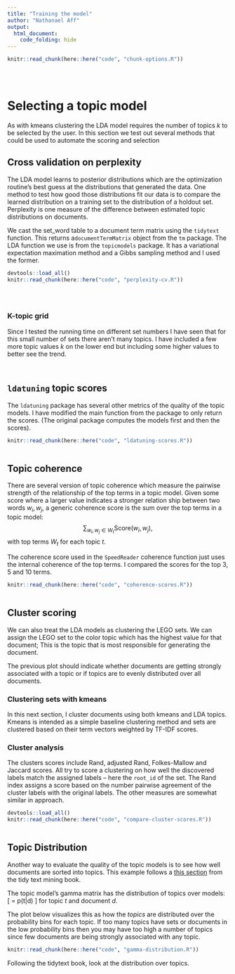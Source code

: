 ```yaml
---
title: "Training the model"
author: "Nathanael Aff"
output: 
  html_document:
    code_folding: hide
---
```


<!-- The file analysis/chunks.R contains chunks that define default settings
shared across the workflowr files. -->

```r
knitr::read_chunk(here::here("code", "chunk-options.R"))
```

```r
```
<!-- Insert last udpate and git version-->
```r
```

```r
```
 
# Selecting a topic model 

As with kmeans clustering the LDA model requires the number of topics $k$ to be selected by the user. In this section we test out several methods that could be used to automate the scoring and selection

## Cross validation on perplexity 

The LDA model learns to posterior distributions which are the optimization routine's best guess at the distributions that generated the data. One method to test how good those distributions fit our data is to compare the learned distribution on a training set to the distribution of a holdout set. Perplexity is one measure of the difference between estimated topic distributions on documents. 

We cast the set_word table to a document term matrix using the `tidytext` function. This returns a` documentTermMatrix` object from the `tm` package. The LDA function we use is from the `topicmodels` package. It has a variational expectation maximation method and a Gibbs sampling method and I used the former.

```r
devtools::load_all()
knitr::read_chunk(here::here("code", "perplexity-cv.R"))
```

```r
```

```r
```

```r
```

### K-topic grid

Since I tested the running time on different set numbers I have seen that for this small number of sets there aren't many topics. I have included a few more topic values $k$ on the lower end but including some higher values to better see the trend.


```r
```

```r
```

## `ldatuning` topic scores 

The `ldatuning` package has several other metrics of the quality of the topic models. I have modified the main function from the package to only return the scores. (The original package computes the models first and then the scores).  

```r
knitr::read_chunk(here::here("code", "ldatuning-scores.R"))
```

```r
```

## Topic coherence

There are several version of topic coherence which measure the pairwise strength of the relationship of the top terms in a topic model. Given some score where a larger value indicates a stronger relation ship between two words $w_i, w_j$, a generic coherence score is the sum over the top terms in a topic model:  
 $$ \sum_{w_i, w_j \in W_t} \text{Score}(w_i, w_j), $$
 with top terms $W_t$ for each topic $t$.
 
The coherence score used in the `SpeedReader` coherence function just uses the internal coherence of the top terms. I compared the scores for the top 3, 5 and 10 terms.

```r
knitr::read_chunk(here::here("code", "coherence-scores.R"))
```

```r
```


## Cluster scoring 
We can also treat the LDA models as clustering the LEGO sets. We can assign the LEGO set to the color topic which has the highest value for that document; This is the topic that is most responsible for generating the document.

The previous plot should indicate whether documents are getting strongly associated with a topic or if topics are to evenly distributed over all documents. 

### Clustering sets with kmeans
In this next section, I cluster documents using both kmeans and LDA topics. Kmeans is intended as a simple baseline clustering method and sets are clustered based on their term vectors weighted by TF-IDF scores. 

### Cluster analysis

The clusters scores include Rand, adjusted Rand, Folkes-Mallow and Jaccard scores. All try to score a clustering on how well the discovered labels match the assigned labels -- here the `root_id` of the set.  The Rand index assigns a score based on the number pairwise agreement of the cluster labels with the original labels. The other measures are somewhat similar in approach.

```r
devtools::load_all()
knitr::read_chunk(here::here("code", "compare-cluster-scores.R"))

```

```r

```

## Topic Distribution

Another way to evaluate the quality of the topic models is to see how well documents are sorted into topics. This example follows a [this section](http://tidytextmining.com/nasa.html#calculating-tf-idf-for-the-description-fields) from the tidy text mining book. 

The topic model's gamma matrix has the distribution of topics over models: 
\[
 \text{gamma}  = p(t|d)
\] 
for topic $t$ and document $d$.

The plot below visualizes this as how the _topics_ are distributed over the probability bins for each topic. If too many topics have sets or documents in the low probability bins then you may have too high a number of topics since few documents are being strongly associated with any topic. 


```r
knitr::read_chunk(here::here("code", "gamma-distribution.R"))
```


Following the tidytext book, look at the distribution over topics.

```r
```


```r
```